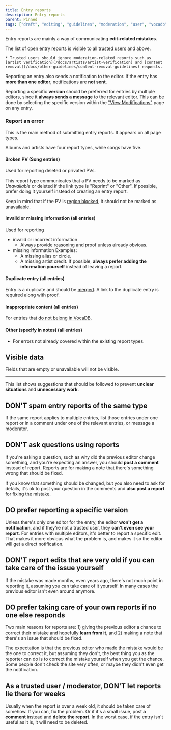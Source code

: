 ---
title: Entry reports
description: Entry reports
parent: Pinned
tags: ["draft", "editing", "guidelines", "moderation", "user", "vocadb"]
---

Entry reports are mainly a way of communicating **edit-related mistakes**.

The list of [open entry reports](https://vocadb.net/Admin/ViewEntryReports) is visible to all [trusted users](/docs/documentation/user-groups) and above.

    * Trusted users should ignore moderation-related reports such as [artist verification](/docs/artists/artist-verification) and [content removal](/docs/other-guidelines/content-removal-guidelines) requests.

Reporting an entry also sends a notification to the editor. If the entry has **more than one editor**, notifications are **not sent**.

Reporting a specific **version** should be preferred for entries by multiple editors, since it **always sends a message** to the relevant editor. This can be done by selecting the specific version within the ["View Modifications"](https://wiki.vocadb.net/docs/songs/song-entry-page#view-modifications) page on any entry. 

### Report an error

This is the main method of submitting entry reports. It appears on all page types.

Albums and artists have four report types, while songs have five.

#### Broken PV (Song entries)
Used for reporting deleted or privated PVs.

This report type communicates that a PV needs to be marked as _Unavailable_ or deleted if the link type is "Reprint" or "Other". If possible, prefer doing it yourself instead of creating an entry report.

Keep in mind that if the PV is [region blocked](https://vocadb.net/T/8226/region-blocked), it should not be marked as unavailable.

#### Invalid or missing information (all entries)

Used for reporting
* invalid or incorrect information
    * Always provide reasoning and proof unless already obvious.
* missing information
    Examples:
    * A missing alias or circle.
    * A missing artist credit. 
    If possible, **always prefer adding the information yourself** instead of leaving a report.

#### Duplicate entry (all entries)

Entry is a duplicate and should be [merged](/docs/other-guidelines/merging-entries). A link to the duplicate entry is required along with proof.

#### Inappropriate content (all entries)

For entries that [do not belong in VocaDB](/docs/other-guidelines/content-policy#Albums).

#### Other (specify in notes) (all entries)

- For errors not already covered within the existing report types.

## Visible data

Fields that are empty or unavailable will not be visible.

----

This list shows suggestions that should be followed to prevent **unclear situations** and **unnecessary work**.

## DON'T spam entry reports of the same type

If the same report applies to multiple entries, list those entries under one report or in a comment under one of the relevant entries, or message a moderator.

## DON'T ask questions using reports

If you're asking a question, such as why did the previous editor change something, and you're expecting an answer, you should **post a comment** instead of report. Reports are for making a note that there's something wrong that should be fixed.

If you know that something should be changed, but you also need to ask for details, it's ok to post your question in the comments and **also post a report** for fixing the mistake.

## DO prefer reporting a specific version

Unless there's only one editor for the entry, the editor **won't get a notification**, and if they're not a trusted user, they **can't even see your report**. For entries with multiple editors, it's better to report a specific edit. That makes it more obvious what the problem is, and makes it so the editor will get a direct notification.

## DON'T report edits that are very old if you can take care of the issue yourself

If the mistake was made months, even years ago, there's not much point in reporting it, assuming you can take care of it yourself. In many cases the previous editor isn't even around anymore.

## DO prefer taking care of your own reports if no one else responds

Two main reasons for reports are: 1) giving the previous editor a chance to correct their mistake and hopefully **learn from it**, and 2) making a note that there's an issue that should be fixed. 

The expectation is that the previous editor who made the mistake would be the one to correct it, but assuming they don't, the best thing you as the reporter can do is to correct the mistake yourself when you get the chance. Some people don't check the site very often, or maybe they didn't even get the notification.

## As a trusted user / moderator, DON'T let reports lie there for weeks

Usually when the report is over a week old, it should be taken care of somehow. If you can, fix the problem. Or if it's a small issue, post **a comment** instead and **delete the report**. In the worst case, if the entry isn't useful as it is, it will need to be deleted.